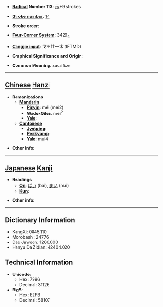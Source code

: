 * '''[[Wiktionary:Chinese radical index| Radical]] Number 113''': [[Wiktionary:Chinese radical index 示|示]]+9 strokes

* '''[[Wiktionary:Chinese total strokes index|Stroke number]]''': [[Wiktionary:Chinese total strokes index 14|14]]

* '''Stroke order''': 

* '''[[Wiktionary:Chinese four corner index|Four-Corner System]]''': 3429<sub>4</sub>

* '''[[Wiktionary:Chinese Cangjie index|Cangjie input]]''': 戈火廿一木 (IFTMD)

* '''Graphical Significance and Origin''': 

* '''Common Meaning''': sacrifice

----

== [[Chinese]] [[Hanzi]] ==

* '''Romanizations'''
** '''[[Mandarin]]'''
*** '''[[Pinyin]]''': méi (mei2)
*** '''[[Wade-Giles]]''': mei<sup>2</sup>
*** '''[[Yale]]''': 
** '''[[Cantonese]]'''
*** '''[[Jyutping]]''':
*** '''[[Penkyamp]]''': 
*** '''[[Yale]]''': mui4

* '''Other info''': 

----

== [[Japanese]] [[Kanji]] ==

* '''Readings'''
** '''[[On]]''': [[ばい]] (bai), [[まい]] (mai)
** '''[[Kun]]''': 

* '''Other info''':  

----

== Dictionary Information ==

* KangXi: 0845.110
* Morobashi: 24776
* Dae Jaweon: 1266.090
* Hanyu Da Zidian: 42404.020

== Technical Information ==

* '''Unicode''':
** Hex: 7996
** Decimal: 31126
* '''Big5''':
** Hex: E2FB
** Decimal: 58107